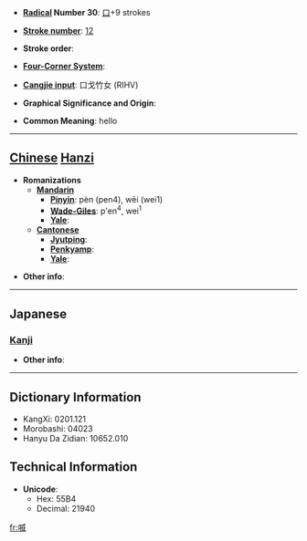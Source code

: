* '''[[Wiktionary:Chinese radical index| Radical]] Number 30''': [[Wiktionary:Chinese radical index 口|口]]+9 strokes

* '''[[Wiktionary:Chinese total strokes index|Stroke number]]''': [[Wiktionary:Chinese total strokes index 12|12]]

* '''Stroke order''': 

* '''[[Wiktionary:Chinese four corner index|Four-Corner System]]''': 

* '''[[Wiktionary:Chinese Cangjie index|Cangjie input]]''': 口戈竹女 (RIHV)

* '''Graphical Significance and Origin''': 

* '''Common Meaning''': hello

----

== [[Chinese]] [[Hanzi]] ==

* '''Romanizations'''
** '''[[Mandarin]]'''
*** '''[[Pinyin]]''': pèn (pen4), wēi (wei1)
*** '''[[Wade-Giles]]''': p'en<sup>4</sup>, wei<sup>1</sup>
*** '''[[Yale]]''': 
** '''[[Cantonese]]'''
*** '''[[Jyutping]]''':
*** '''[[Penkyamp]]''': 
*** '''[[Yale]]''': 

* '''Other info''': 

----

==Japanese==
===[[Kanji]]===
{{kanji|on readings=[[い]] (i)|kun readings=}}

* '''Other info''':  

----

== Dictionary Information ==

* KangXi: 0201.121
* Morobashi: 04023
* Hanyu Da Zidian: 10652.010

== Technical Information ==

* '''Unicode''':
** Hex: 55B4
** Decimal: 21940

[[fr:喴]]